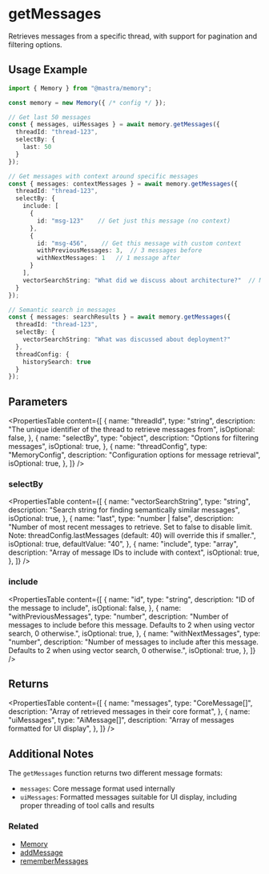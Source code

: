 # getMessages

Retrieves messages from a specific thread, with support for pagination and filtering options.

## Usage Example

```typescript
import { Memory } from "@mastra/memory";

const memory = new Memory({ /* config */ });

// Get last 50 messages
const { messages, uiMessages } = await memory.getMessages({
  threadId: "thread-123",
  selectBy: {
    last: 50
  }
});

// Get messages with context around specific messages
const { messages: contextMessages } = await memory.getMessages({
  threadId: "thread-123",
  selectBy: {
    include: [
      { 
        id: "msg-123"    // Get just this message (no context)
      },
      {
        id: "msg-456",    // Get this message with custom context
        withPreviousMessages: 3,  // 3 messages before
        withNextMessages: 1   // 1 message after
      }
    ],
    vectorSearchString: "What did we discuss about architecture?"  // Messages will have default context of 2 before and 2 after
  }
});

// Semantic search in messages
const { messages: searchResults } = await memory.getMessages({
  threadId: "thread-123",
  selectBy: {
    vectorSearchString: "What was discussed about deployment?"
  },
  threadConfig: {
    historySearch: true
  }
});
```

## Parameters

<PropertiesTable
  content={[
    {
      name: "threadId",
      type: "string",
      description: "The unique identifier of the thread to retrieve messages from",
      isOptional: false,
    },
    {
      name: "selectBy",
      type: "object",
      description: "Options for filtering messages",
      isOptional: true,
    },
    {
      name: "threadConfig",
      type: "MemoryConfig",
      description: "Configuration options for message retrieval",
      isOptional: true,
    },
  ]}
/>

### selectBy

<PropertiesTable
  content={[
    {
      name: "vectorSearchString",
      type: "string",
      description: "Search string for finding semantically similar messages",
      isOptional: true,
    },
    {
      name: "last",
      type: "number | false",
      description: "Number of most recent messages to retrieve. Set to false to disable limit. Note: threadConfig.lastMessages (default: 40) will override this if smaller.",
      isOptional: true,
      defaultValue: "40",
    },
    {
      name: "include",
      type: "array",
      description: "Array of message IDs to include with context",
      isOptional: true,
    },
  ]}
/>

### include

<PropertiesTable
  content={[
    {
      name: "id",
      type: "string",
      description: "ID of the message to include",
      isOptional: false,
    },
    {
      name: "withPreviousMessages",
      type: "number",
      description: "Number of messages to include before this message. Defaults to 2 when using vector search, 0 otherwise.",
      isOptional: true,
    },
    {
      name: "withNextMessages",
      type: "number",
      description: "Number of messages to include after this message. Defaults to 2 when using vector search, 0 otherwise.",
      isOptional: true,
    },
  ]}
/>

## Returns

<PropertiesTable
  content={[
    {
      name: "messages",
      type: "CoreMessage[]",
      description: "Array of retrieved messages in their core format",
    },
    {
      name: "uiMessages",
      type: "AiMessage[]",
      description: "Array of messages formatted for UI display",
    },
  ]}
/>

## Additional Notes

The `getMessages` function returns two different message formats:
- `messages`: Core message format used internally
- `uiMessages`: Formatted messages suitable for UI display, including proper threading of tool calls and results

### Related

- [Memory](/docs/reference/memory/Memory.mdx)
- [addMessage](/docs/reference/memory/addMessage.mdx)
- [rememberMessages](/docs/reference/memory/rememberMessages.mdx)
